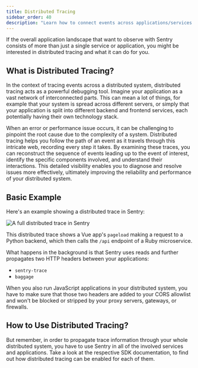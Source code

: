 ```yaml
---
title: Distributed Tracing
sidebar_order: 40
description: "Learn how to connect events across applications/services."
---
```


If the overall application landscape that want to observe with Sentry consists of more than just a single service or application, you might be interested in distributed tracing and what it can do for you.

## What is Distributed Tracing?

In the context of tracing events across a distributed system, distributed tracing acts as a powerful debugging tool. Imagine your application as a vast network of interconnected parts. This can mean a lot of things, for example that your system is spread across different servers, or simply that your application is split into different backend and frontend services, each potentially having their own technology stack.

When an error or performance issue occurs, it can be challenging to pinpoint the root cause due to the complexity of a system. Distributed tracing helps you follow the path of an event as it travels through this intricate web, recording every step it takes. By examining these traces, you can reconstruct the sequence of events leading up to the event of interest, identify the specific components involved, and understand their interactions. This detailed visibility enables you to diagnose and resolve issues more effectively, ultimately improving the reliability and performance of your distributed system.

## Basic Example

Here's an example showing a distributed trace in Sentry:

![A full distributed trace in Sentry](distributed-trace-in-sentry.png)

This distributed trace shows a Vue app's `pageload` making a request to a Python backend, which then calls the `/api` endpoint of a Ruby microservice.

What happens in the background is that Sentry uses reads and further propagates two HTTP headers between your applications:

- `sentry-trace`
- `baggage`

When you also run JavaScript applications in your distributed system, you have to make sure that those two headers are added to your CORS allowlist and won't be blocked or stripped by your proxy servers, gateways, or firewalls.

## How to Use Distributed Tracing?

<PlatformContent includePath="distributed-tracing/how-to-use/" />

But remember, in order to propagate trace information through your whole distributed system, you have to use Sentry in all of the involved services and applications. Take a look at the respective SDK documentation, to find out how distributed tracing can be enabled for each of them.
